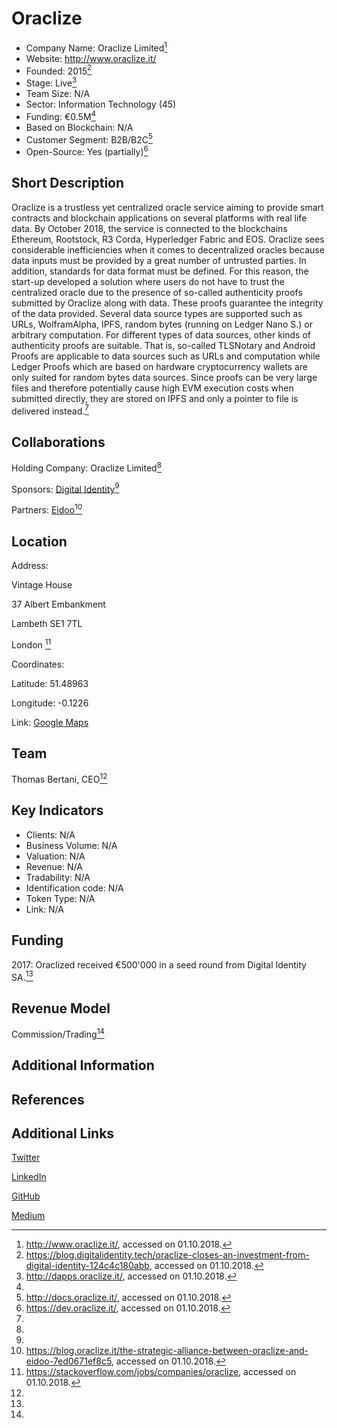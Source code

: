 =Oraclize=

* Company Name: Oraclize Limited<ref name="website">http://www.oraclize.it/, accessed on 01.10.2018.</ref>
* Website: http://www.oraclize.it/
* Founded: 2015<ref name="funding">https://blog.digitalidentity.tech/oraclize-closes-an-investment-from-digital-identity-124c4c180abb, accessed on 01.10.2018.</ref>
* Stage: Live<ref name="dapps">http://dapps.oraclize.it/, accessed on 01.10.2018.</ref>
* Team Size: N/A
* Sector: Information Technology (45)
* Funding: €0.5M<ref name="funding"/>
* Based on Blockchain: N/A
* Customer Segment: B2B/B2C<ref name="documentation">http://docs.oraclize.it/, accessed on 01.10.2018.</ref>
* Open-Source: Yes (partially)<ref name="devcenter">https://dev.oraclize.it/, accessed on 01.10.2018.</ref>


==Short Description==

Oraclize is a trustless yet centralized oracle service aiming to provide smart contracts and blockchain applications on several platforms with real life data. By October 2018, the service is connected to the blockchains Ethereum, Rootstock, R3 Corda, Hyperledger Fabric and EOS. Oraclize sees considerable inefficiencies when it comes to decentralized oracles because data inputs must be provided by a great number of untrusted parties. In addition, standards for data format must be defined. For this reason, the start-up developed a solution where users do not have to trust the centralized oracle due to the presence of so-called authenticity proofs submitted by Oraclize along with data. These proofs guarantee the integrity of the data provided. Several data source types are supported such as URLs, WolframAlpha, IPFS, random bytes (running on Ledger Nano S.) or arbitrary computation. For different types of data sources, other kinds of authenticity proofs are suitable. That is, so-called TLSNotary and Android Proofs are applicable to data sources such as URLs and computation while Ledger Proofs which are based on hardware cryptocurrency wallets are only suited for random bytes data sources. Since proofs can be very large files and therefore potentially cause high EVM execution costs when submitted directly, they are stored on IPFS and only a pointer to file is delivered instead.<ref name="documentation"/>

==Collaborations==

Holding Company: Oraclize Limited<ref name="website"/>

Sponsors: [http://digitalidentity.tech/ Digital Identity]<ref name="funding"/>

Partners: [https://eidoo.io/ Eidoo]<ref name="partner">https://blog.oraclize.it/the-strategic-alliance-between-oraclize-and-eidoo-7ed0671ef8c5, accessed on 01.10.2018.</ref>


==Location==

Address: 

Vintage House 

37 Albert Embankment 

Lambeth SE1 7TL 

London
<ref name="location">https://stackoverflow.com/jobs/companies/oraclize, accessed on 01.10.2018.</ref>

 

Coordinates: 

Latitude: 51.48963

Longitude: -0.1226

 

Link: [https://www.google.com/maps/search/Vintage+House,+37+Albert+Embankment,+Lambeth,+SE1+7TL,+London/@51.4899111,-0.1248921,17z/data=!3m1!4b1 Google Maps]


==Team==

Thomas Bertani, CEO<ref name="funding"/>


==Key Indicators==

* Clients: N/A
* Business Volume: N/A
* Valuation: N/A
* Revenue: N/A
* Tradability: N/A
* Identification code: N/A
* Token Type: N/A
* Link: N/A


==Funding==

2017: Oraclized received €500'000 in a seed round from Digital Identity SA.<ref name="funding"/>


==Revenue Model==

Commission/Trading<ref name="documentation"/>

==Additional Information==




==References==

<references/>



==Additional Links==

[https://twitter.com/OraclizeIT Twitter]

[https://www.linkedin.com/company/oraclize-srl LinkedIn]

[https://github.com/oraclize GitHub]

[https://medium.com/@oraclize Medium]

